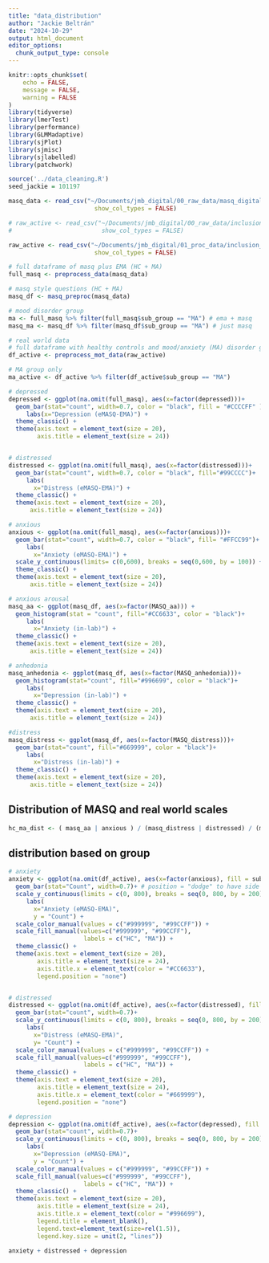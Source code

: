 ```yaml
---
title: "data_distribution"
author: "Jackie Beltrán"
date: "2024-10-29"
output: html_document
editor_options: 
  chunk_output_type: console
---
```


```r
knitr::opts_chunk$set(
	echo = FALSE,
	message = FALSE,
	warning = FALSE
)
library(tidyverse)
library(lmerTest)
library(performance)
library(GLMMadaptive)
library(sjPlot)
library(sjmisc)
library(sjlabelled)
library(patchwork)

source('../data_cleaning.R')
seed_jackie = 101197
```

```r
masq_data <- read_csv("~/Documents/jmb_digital/00_raw_data/masq_digital.csv",
                        show_col_types = FALSE)

# raw_active <- read_csv("~/Documents/jmb_digital/00_raw_data/inclusion_active.csv",
#                         show_col_types = FALSE)

raw_active <- read_csv("~/Documents/jmb_digital/01_proc_data/inclusion_active_demo.csv",
                        show_col_types = FALSE)


```

```r
# full dataframe of masq plus EMA (HC + MA) 
full_masq <- preprocess_data(masq_data)

# masq style questions (HC + MA)
masq_df <- masq_preproc(masq_data)

# mood disorder group
ma <- full_masq %>% filter(full_masq$sub_group == "MA") # ema + masq 
masq_ma <- masq_df %>% filter(masq_df$sub_group == "MA") # just masq

# real world data
# full dataframe with healthy controls and mood/anxiety (MA) disorder groups
df_active <- preprocess_mot_data(raw_active)

# MA group only
ma_active <- df_active %>% filter(df_active$sub_group == "MA")


```


```r

# depressed 
depressed <- ggplot(na.omit(full_masq), aes(x=factor(depressed)))+
  geom_bar(stat="count", width=0.7, color = "black", fill = "#CCCCFF" )+
     labs(x="Depression (eMASQ-EMA)") + 
  theme_classic() +
  theme(axis.text = element_text(size = 20),
        axis.title = element_text(size = 24))


# distressed 
distressed <- ggplot(na.omit(full_masq), aes(x=factor(distressed)))+
  geom_bar(stat="count", width=0.7, color = "black", fill="#99CCCC")+
     labs(
       x="Distress (eMASQ-EMA)") + 
  theme_classic() +
  theme(axis.text = element_text(size = 20),
      axis.title = element_text(size = 24))

# anxious 
anxious <- ggplot(na.omit(full_masq), aes(x=factor(anxious)))+
  geom_bar(stat="count", width=0.7, color = "black", fill= "#FFCC99")+
     labs(
       x="Anxiety (eMASQ-EMA)") + 
  scale_y_continuous(limits= c(0,600), breaks = seq(0,600, by = 100)) +
  theme_classic() +
  theme(axis.text = element_text(size = 20),
      axis.title = element_text(size = 24))
```

```r

# anxious arousal
masq_aa <- ggplot(masq_df, aes(x=factor(MASQ_aa))) +
  geom_histogram(stat = "count", fill="#CC6633", color = "black")+
     labs(
       x="Anxiety (in-lab)") + 
  theme_classic() +
  theme(axis.text = element_text(size = 20),
      axis.title = element_text(size = 24))

# anhedonia
masq_anhedonia <- ggplot(masq_df, aes(x=factor(MASQ_anhedonia)))+
  geom_histogram(stat="count", fill="#996699", color = "black")+
     labs(
       x="Depression (in-lab)") + 
  theme_classic() +
  theme(axis.text = element_text(size = 20),
      axis.title = element_text(size = 24))

#distress
masq_distress <- ggplot(masq_df, aes(x=factor(MASQ_distress)))+
  geom_bar(stat="count", fill="#669999", color = "black")+
     labs(
       x="Distress (in-lab)") + 
  theme_classic() +
  theme(axis.text = element_text(size = 20),
      axis.title = element_text(size = 24))
```

## Distribution of MASQ and real world scales
```r

hc_ma_dist <- ( masq_aa | anxious ) / (masq_distress | distressed) / (masq_anhedonia | depressed)

```


## distribution based on group 
```r
# anxiety
anxiety <- ggplot(na.omit(df_active), aes(x=factor(anxious), fill = sub_group))+
  geom_bar(stat="Count", width=0.7)+ # position = "dodge" to have side by side
  scale_y_continuous(limits = c(0, 800), breaks = seq(0, 800, by = 200)) +
     labs(
       x="Anxiety (eMASQ-EMA)",
       y = "Count") +
  scale_color_manual(values = c("#999999", "#99CCFF")) +
  scale_fill_manual(values=c("#999999", "#99CCFF"),
                     labels = c("HC", "MA")) +
  theme_classic() +
  theme(axis.text = element_text(size = 20),
        axis.title = element_text(size = 24),
        axis.title.x = element_text(color = "#CC6633"),
        legend.position = "none")


# distressed
distressed <- ggplot(na.omit(df_active), aes(x=factor(distressed), fill = sub_group))+
  geom_bar(stat="count", width=0.7)+
  scale_y_continuous(limits = c(0, 800), breaks = seq(0, 800, by = 200)) +
     labs(
       x="Distress (eMASQ-EMA)",
       y= "Count") +
  scale_color_manual(values = c("#999999", "#99CCFF")) +
  scale_fill_manual(values=c("#999999", "#99CCFF"),
                     labels = c("HC", "MA")) +
  theme_classic() +
  theme(axis.text = element_text(size = 20),
        axis.title = element_text(size = 24),
        axis.title.x = element_text(color = "#669999"),
        legend.position = "none")

# depression
depression <- ggplot(na.omit(df_active), aes(x=factor(depressed), fill = sub_group))+
  geom_bar(stat="count", width=0.7)+
  scale_y_continuous(limits = c(0, 800), breaks = seq(0, 800, by = 200)) +
     labs(
       x="Depression (eMASQ-EMA)",
       y = "Count") +
  scale_color_manual(values = c("#999999", "#99CCFF")) +
  scale_fill_manual(values=c("#999999", "#99CCFF"),
                     labels = c("HC", "MA")) +
  theme_classic() +
  theme(axis.text = element_text(size = 20),
        axis.title = element_text(size = 24),
        axis.title.x = element_text(color = "#996699"),
        legend.title = element_blank(),
        legend.text=element_text(size=rel(1.5)),
        legend.key.size = unit(2, "lines"))


```

```r
anxiety + distressed + depression
```


